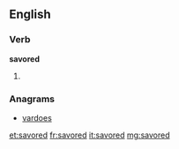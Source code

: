 ==English==

===Verb===
'''savored'''

# {{past of|[[savor]]}}

===Anagrams===
* [[vardoes#English|vardoes]]

[[et:savored]]
[[fr:savored]]
[[it:savored]]
[[mg:savored]]